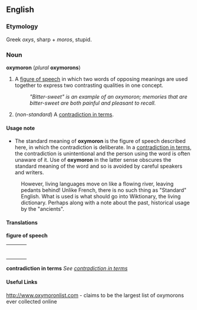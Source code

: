 ==English==
===Etymology===
Greek ''oxys'', sharp + ''moros'', stupid.

===Noun===
'''oxymoron''' (''plural'' '''oxymorons''')

#A [[figure of speech]] in which two words of opposing meanings are used together to express two contrasting qualities in one concept.
#:''"Bitter-sweet" is an example of an oxymoron; memories that are bitter-sweet are both painful and pleasant to recall.''
#(''non-standard'') A [[contradiction in terms]].

====Usage note====

*The standard meaning of '''oxymoron''' is the figure of speech described here, in which the contradiction is deliberate.  In a [[contradiction in terms]], the contradiction is unintentional and the person using the word is often unaware of it.  Use of '''oxymoron''' in the latter sense obscures the standard meaning of the word and so is avoided by careful speakers and writers. 
:However, living languages move on like a flowing river, leaving pedants behind! Unlike French, there is no such thing as "Standard" English. What is used is what should go into Wiktionary, the living dictionary. Perhaps along with a note about the past, historical usage by the "ancients".

====Translations====

'''figure of speech'''
{| border=0  width=100% 
|- 
|bgcolor="#FFFFE0" valign=top width=48%| 
{| 
<!--languages from A to I go here--> 
|} 
| width=1% | 
|bgcolor="#FFFFE0" valign=top width=48%| 
{| 
<!--languages from J to Z go here--> 
|} 
|} 

'''contradiction in terms'''
''See [[contradiction in terms]]''

====Useful Links====
http://www.oxymoronlist.com - claims to be the largest list of oxymorons ever collected online